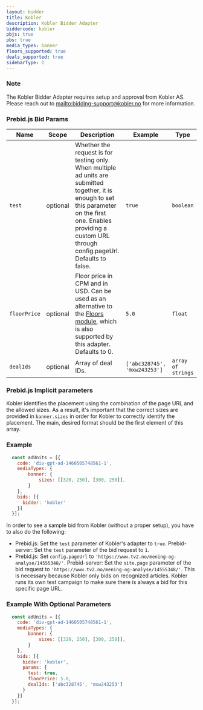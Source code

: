 ```yaml
---
layout: bidder
title: Kobler
description: Kobler Bidder Adapter
biddercode: kobler
pbjs: true
pbs: true
media_types: banner
floors_supported: true
deals_supported: true
sidebarType: 1
---
```


### Note

The Kobler Bidder Adapter requires setup and approval from Kobler AS.
Please reach out to [mailto:bidding-support@kobler.no](bidding-support@kobler.no) for more information.

### Prebid.js Bid Params


| Name          | Scope    | Description                                                                                                                                                                                                                                               | Example                      | Type               |
|---------------|----------|-----------------------------------------------------------------------------------------------------------------------------------------------------------------------------------------------------------------------------------------------------------|------------------------------|--------------------|
| `test`        | optional | Whether the request is for testing only. When multiple ad units are submitted together, it is enough to set this parameter on the first one. Enables providing a custom URL through config.pageUrl. Defaults to false.                                    | `true`                       | `boolean`          |
| `floorPrice`  | optional | Floor price in CPM and in USD. Can be used as an alternative to the [Floors module](https://docs.prebid.org/dev-docs/modules/floors.html), which is also supported by this adapter. Defaults to 0.                                                        | `5.0`                        | `float`            |
| `dealIds`     | optional | Array of deal IDs.                                                                                                                                                                                                                                        | `['abc328745', 'mxw243253']` | `array of strings` |

### Prebid.js Implicit parameters

Kobler identifies the placement using the combination of the page URL and the allowed sizes. As a result, it's important that the correct sizes are provided in `banner.sizes` in order for Kobler to correctly identify the placement. The main, desired format should be the first element of this array.

### Example

```javascript
  const adUnits = [{
    code: 'div-gpt-ad-1460505748561-1',
    mediaTypes: {
        banner: {
            sizes: [[320, 250], [300, 250]],
        }
    },
    bids: [{
      bidder: 'kobler'
    }]
  }];
```

In order to see a sample bid from Kobler (without a proper setup), you have to also do the following:

- Prebid.js: Set the `test` parameter of Kobler's adapter to `true`. Prebid-server: Set the `test` parameter of the bid request to `1`.
- Prebid.js: Set `config.pageUrl` to `'https://www.tv2.no/mening-og-analyse/14555348/'`. Prebid-server: Set the `site.page` parameter of the bid request to `'https://www.tv2.no/mening-og-analyse/14555348/'`. This is necessary because Kobler only bids on recognized articles. Kobler runs its own test campaign to make sure there is always a bid for this specific page URL.

### Example With Optional Parameters

```javascript
  const adUnits = [{
    code: 'div-gpt-ad-1460505748561-1',
    mediaTypes: {
        banner: {
            sizes: [[320, 250], [300, 250]],
        }
    },
    bids: [{
      bidder: 'kobler',
      params: {
        test: true,
        floorPrice: 5.0,
        dealIds: ['abc328745', 'mxw243253']
      }
    }]
  }];
```
